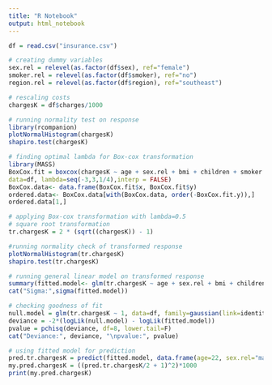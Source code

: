 ---
title: "R Notebook"
output: html_notebook
---

```{r}

df = read.csv("insurance.csv")

# creating dummy variables
sex.rel = relevel(as.factor(df$sex), ref="female")
smoker.rel = relevel(as.factor(df$smoker), ref="no")
region.rel = relevel(as.factor(df$region), ref="southeast")

# rescaling costs
chargesK = df$charges/1000

# running normality test on response
library(rcompanion)
plotNormalHistogram(chargesK)
shapiro.test(chargesK)

# finding optimal lambda for Box-cox transformation
library(MASS)
BoxCox.fit = boxcox(chargesK ~ age + sex.rel + bmi + children + smoker.rel + region.rel, 
data=df, lambda=seq(-3,3,1/4),interp = FALSE)
BoxCox.data<- data.frame(BoxCox.fit$x, BoxCox.fit$y)
ordered.data<- BoxCox.data[with(BoxCox.data, order(-BoxCox.fit.y)),]
ordered.data[1,]

# applying Box-cox transformation with lambda=0.5
# square root transformation
tr.chargesK = 2 * (sqrt((chargesK)) - 1)

#running normality check of transformed response
plotNormalHistogram(tr.chargesK)
shapiro.test(tr.chargesK)

# running general linear model on transformed response
summary(fitted.model<- glm(tr.chargesK ~ age + sex.rel + bmi + children + smoker.rel + region.rel, data=df, family=gaussian(link=identity)))
cat("Sigma:",sigma(fitted.model))

# checking goodness of fit
null.model = glm(tr.chargesK ~ 1, data=df, family=gaussian(link=identity))
deviance = -2*(logLik(null.model) - logLik(fitted.model))
pvalue = pchisq(deviance, df=8, lower.tail=F)
cat("Deviance:", deviance, "\npvalue:", pvalue)
```

```{r}
# using fitted model for prediction
pred.tr.chargesK = predict(fitted.model, data.frame(age=22, sex.rel="male", bmi=23.3, children=0,smoker.rel="no", region.rel="southwest"))
my.pred.chargesK = ((pred.tr.chargesK/2 + 1)^2)*1000
print(my.pred.chargesK)
```
